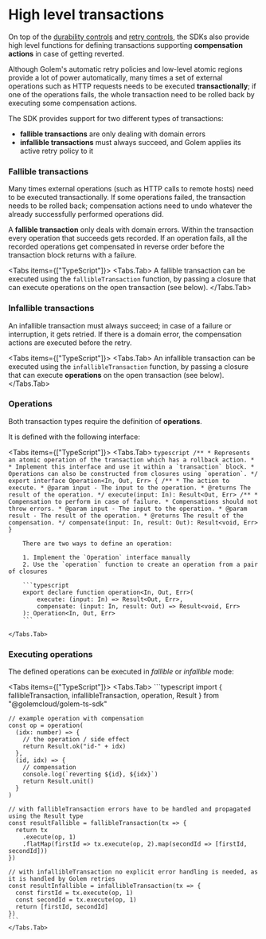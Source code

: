 # High level transactions

On top of the [durability controls](/develop/durability) and [retry controls](/develop/retries), the SDKs also provide high level functions for defining transactions supporting **compensation actions** in case of getting reverted.

Although Golem's automatic retry policies and low-level atomic regions provide a lot of power automatically, many times a set of external operations such as HTTP requests needs to be executed **transactionally**; if one of the operations fails, the whole transaction need to be rolled back by executing some compensation actions.

The SDK provides support for two different types of transactions:

- **fallible transactions** are only dealing with domain errors
- **infallible transactions** must always succeed, and Golem applies its active retry policy to it

### Fallible transactions

Many times external operations (such as HTTP calls to remote hosts) need to be executed transactionally. If some operations failed, the transaction needs to be rolled back; compensation actions need to undo whatever the already successfully performed operations did.

A **fallible transaction** only deals with domain errors. Within the transaction every operation that succeeds gets recorded. If an operation fails, all the recorded operations get compensated in reverse order before the transaction block returns with a failure.

<Tabs items={["TypeScript"]}>
    <Tabs.Tab>
        A fallible transaction can be executed using the `fallibleTransaction` function, by passing a closure that can
        execute operations on the open transaction (see below).
    </Tabs.Tab>
</Tabs>

### Infallible transactions

An infallible transaction must always succeed; in case of a failure or interruption, it gets retried. If there is a domain error, the compensation actions are executed before the retry.

<Tabs items={["TypeScript"]}>
    <Tabs.Tab>
        An infallible transaction can be executed using the `infallibleTransaction` function, by passing a closure that
        can execute **operations** on the open transaction (see below).
    </Tabs.Tab>
</Tabs>

### Operations

Both transaction types require the definition of **operations**.

It is defined with the following interface:

<Tabs items={["TypeScript"]}>
    <Tabs.Tab>
        ```typescript
        /**
        * Represents an atomic operation of the transaction which has a rollback action.
        *
        * Implement this interface and use it within a `transaction` block.
        * Operations can also be constructed from closures using `operation`.
        */
        export interface Operation<In, Out, Err> {
        /**
         * The action to execute.
         * @param input - The input to the operation.
         * @returns The result of the operation.
         */
        execute(input: In): Result<Out, Err>
        /**
         * Compensation to perform in case of failure.
         * Compensations should not throw errors.
         * @param input - The input to the operation.
         * @param result - The result of the operation.
         * @returns The result of the compensation.
         */
        compensate(input: In, result: Out): Result<void, Err>
    }
        ```

        There are two ways to define an operation:

        1. Implement the `Operation` interface manually
        2. Use the `operation` function to create an operation from a pair of closures

        ```typescript
        export declare function operation<In, Out, Err>(
            execute: (input: In) => Result<Out, Err>,
            compensate: (input: In, result: Out) => Result<void, Err>
        ): Operation<In, Out, Err>
        ```

    </Tabs.Tab>
</Tabs>

### Executing operations

The defined operations can be executed in _fallible_ or _infallible_ mode:

<Tabs items={["TypeScript"]}>
    <Tabs.Tab>
    ```typescript
    import { fallibleTransaction, infallibleTransaction, operation, Result } from "@golemcloud/golem-ts-sdk"

    // example operation with compensation
    const op = operation(
      (idx: number) => {
        // the operation / side effect
        return Result.ok("id-" + idx)
      },
      (id, idx) => {
        // compensation
        console.log(`reverting ${id}, ${idx}`)
        return Result.unit()
      }
    )

    // with fallibleTransaction errors have to be handled and propagated using the Result type
    const resultFallible = fallibleTransaction(tx => {
      return tx
        .execute(op, 1)
        .flatMap(firstId => tx.execute(op, 2).map(secondId => [firstId, secondId]))
    })

    // with infallibleTransaction no explicit error handling is needed, as it is handled by Golem retries
    const resultInfallible = infallibleTransaction(tx => {
      const firstId = tx.execute(op, 1)
      const secondId = tx.execute(op, 1)
      return [firstId, secondId]
    })
    ```
    </Tabs.Tab>
</Tabs>
